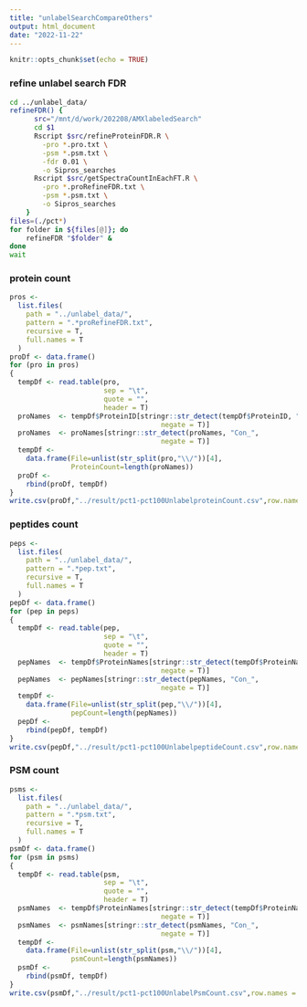 ```yaml
---
title: "unlabelSearchCompareOthers"
output: html_document
date: "2022-11-22"
---
```


```r
knitr::opts_chunk$set(echo = TRUE)
```

### refine unlabel search FDR

```bash
cd ../unlabel_data/
refineFDR() {
      src="/mnt/d/work/202208/AMXlabeledSearch"
      cd $1
      Rscript $src/refineProteinFDR.R \
        -pro *.pro.txt \
        -psm *.psm.txt \
        -fdr 0.01 \
        -o Sipros_searches
      Rscript $src/getSpectraCountInEachFT.R \
        -pro *.proRefineFDR.txt \
        -psm *.psm.txt \
        -o Sipros_searches
    }
files=(./pct*)
for folder in ${files[@]}; do
    refineFDR "$folder" &
done
wait
```

### protein count

```r
pros <-
  list.files(
    path = "../unlabel_data/",
    pattern = ".*proRefineFDR.txt",
    recursive = T,
    full.names = T
  )
proDf <- data.frame()
for (pro in pros)
{
  tempDf <- read.table(pro,
                       sep = "\t",
                       quote = "",
                       header = T)
  proNames  <- tempDf$ProteinID[stringr::str_detect(tempDf$ProteinID, "Rev2_",
                                     negate = T)]
  proNames  <- proNames[stringr::str_detect(proNames, "Con_",
                                     negate = T)]
  tempDf <-
    data.frame(File=unlist(str_split(pro,"\\/"))[4],
               ProteinCount=length(proNames))
  proDf <-
    rbind(proDf, tempDf)
}
write.csv(proDf,"../result/pct1-pct100UnlabelproteinCount.csv",row.names = F)
```

### peptides count

```r
peps <-
  list.files(
    path = "../unlabel_data/",
    pattern = ".*pep.txt",
    recursive = T,
    full.names = T
  )
pepDf <- data.frame()
for (pep in peps)
{
  tempDf <- read.table(pep,
                       sep = "\t",
                       quote = "",
                       header = T)
  pepNames  <- tempDf$ProteinNames[stringr::str_detect(tempDf$ProteinNames, "Rev2_",
                                     negate = T)]
  pepNames  <- pepNames[stringr::str_detect(pepNames, "Con_",
                                     negate = T)]
  tempDf <-
    data.frame(File=unlist(str_split(pep,"\\/"))[4],
               pepCount=length(pepNames))
  pepDf <-
    rbind(pepDf, tempDf)
}
write.csv(pepDf,"../result/pct1-pct100UnlabelpeptideCount.csv",row.names = F)
```

### PSM count

```r
psms <-
  list.files(
    path = "../unlabel_data/",
    pattern = ".*psm.txt",
    recursive = T,
    full.names = T
  )
psmDf <- data.frame()
for (psm in psms)
{
  tempDf <- read.table(psm,
                       sep = "\t",
                       quote = "",
                       header = T)
  psmNames  <- tempDf$ProteinNames[stringr::str_detect(tempDf$ProteinNames, "Rev2_",
                                     negate = T)]
  psmNames  <- psmNames[stringr::str_detect(psmNames, "Con_",
                                     negate = T)]
  tempDf <-
    data.frame(File=unlist(str_split(psm,"\\/"))[4],
               psmCount=length(psmNames))
  psmDf <-
    rbind(psmDf, tempDf)
}
write.csv(psmDf,"../result/pct1-pct100UnlabelPsmCount.csv",row.names = F)
```
